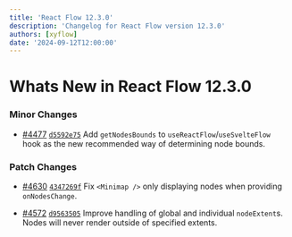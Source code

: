 ---
title: 'React Flow 12.3.0'
description: 'Changelog for React Flow version 12.3.0'
authors: [xyflow]
date: '2024-09-12T12:00:00'
---

# Whats New in React Flow 12.3.0

### Minor Changes

- [#4477](https://github.com/xyflow/xyflow/pull/4477) [`d5592e75`](https://github.com/xyflow/xyflow/commit/d5592e7508bc32d5ffc953844b1d42b9ec59b25b) Add `getNodesBounds` to `useReactFlow`/`useSvelteFlow` hook as the new recommended way of determining node bounds.

### Patch Changes

- [#4630](https://github.com/xyflow/xyflow/pull/4630) [`4347269f`](https://github.com/xyflow/xyflow/commit/4347269f02488a24f411d083c409f5741cbf468e) Fix `<Minimap />` only displaying nodes when providing `onNodesChange`.

- [#4572](https://github.com/xyflow/xyflow/pull/4572) [`d9563505`](https://github.com/xyflow/xyflow/commit/d9563505d8fb01862a3a6bae6e05dcea626c2e26) Improve handling of global and individual `nodeExtent`s. Nodes will never render outside of specified extents.
